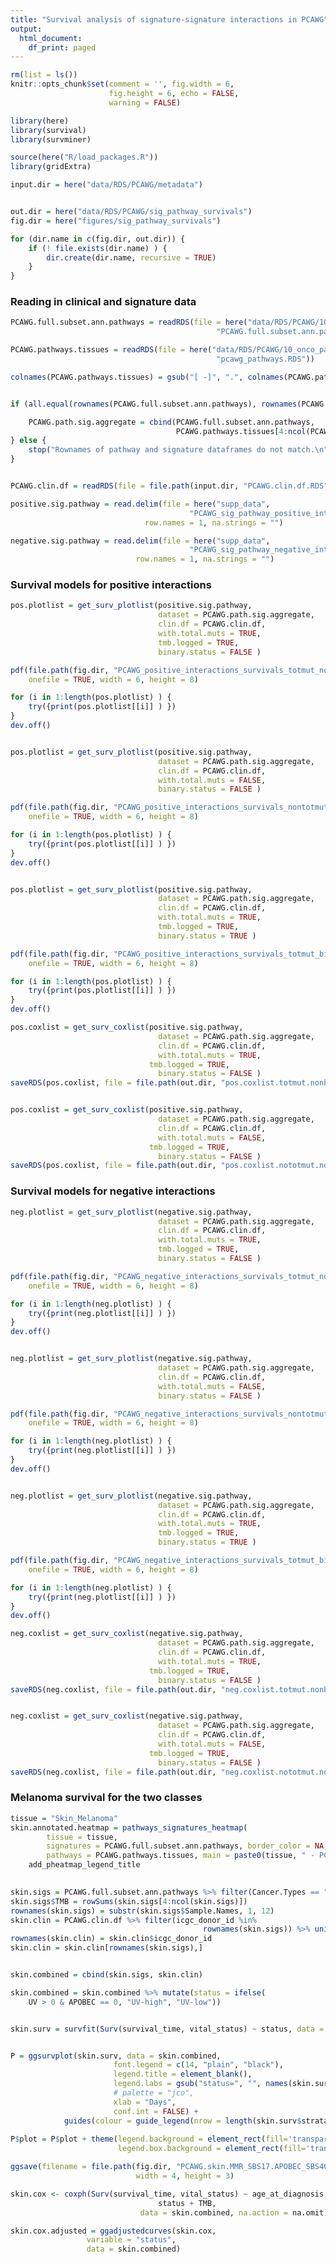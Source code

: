```yaml
---
title: "Survival analysis of signature-signature interactions in PCAWG"
output: 
  html_document:
    df_print: paged
---
```


```r
rm(list = ls())
knitr::opts_chunk$set(comment = '', fig.width = 6, 
                      fig.height = 6, echo = FALSE, 
                      warning = FALSE)
```

```r
library(here)
library(survival)
library(survminer)

source(here("R/load_packages.R"))
library(gridExtra)

input.dir = here("data/RDS/PCAWG/metadata")


out.dir = here("data/RDS/PCAWG/sig_pathway_survivals")
fig.dir = here("figures/sig_pathway_survivals")

for (dir.name in c(fig.dir, out.dir)) {
    if (! file.exists(dir.name) ) {
        dir.create(dir.name, recursive = TRUE)
    }
}
```

### Reading in clinical and signature data

```r
PCAWG.full.subset.ann.pathways = readRDS(file = here("data/RDS/PCAWG/10_onco_pathways",
                                              "PCAWG.full.subset.ann.pathways.RDS"))

PCAWG.pathways.tissues = readRDS(file = here("data/RDS/PCAWG/10_onco_pathways",
                                              "pcawg_pathways.RDS"))

colnames(PCAWG.pathways.tissues) = gsub("[ -]", ".", colnames(PCAWG.pathways.tissues))


if (all.equal(rownames(PCAWG.full.subset.ann.pathways), rownames(PCAWG.pathways.tissues))) {

    PCAWG.path.sig.aggregate = cbind(PCAWG.full.subset.ann.pathways, 
                                     PCAWG.pathways.tissues[4:ncol(PCAWG.pathways.tissues)])
} else {
    stop("Rownames of pathway and signature dataframes do not match.\n")
}


PCAWG.clin.df = readRDS(file = file.path(input.dir, "PCAWG.clin.df.RDS") )

positive.sig.pathway = read.delim(file = here("supp_data", 
                                        "PCAWG_sig_pathway_positive_interaction_tissue_summaries.tsv"),
                              row.names = 1, na.strings = "")

negative.sig.pathway = read.delim(file = here("supp_data", 
                                        "PCAWG_sig_pathway_negative_interaction_tissue_summaries.tsv"),
                            row.names = 1, na.strings = "")
```


### Survival models for positive interactions

```r
pos.plotlist = get_surv_plotlist(positive.sig.pathway, 
                                 dataset = PCAWG.path.sig.aggregate,
                                 clin.df = PCAWG.clin.df,
                                 with.total.muts = TRUE, 
                                 tmb.logged = TRUE,
                                 binary.status = FALSE )

pdf(file.path(fig.dir, "PCAWG_positive_interactions_survivals_totmut_nonbinary.pdf"),
    onefile = TRUE, width = 6, height = 8)

for (i in 1:length(pos.plotlist) ) {
    try({print(pos.plotlist[[i]] ) })
}
dev.off()


pos.plotlist = get_surv_plotlist(positive.sig.pathway, 
                                 dataset = PCAWG.path.sig.aggregate,
                                 clin.df = PCAWG.clin.df,
                                 with.total.muts = FALSE, 
                                 binary.status = FALSE )

pdf(file.path(fig.dir, "PCAWG_positive_interactions_survivals_nontotmut_nonbinary.pdf"),
    onefile = TRUE, width = 6, height = 8)

for (i in 1:length(pos.plotlist) ) {
    try({print(pos.plotlist[[i]] ) })
}
dev.off()


pos.plotlist = get_surv_plotlist(positive.sig.pathway, 
                                 dataset = PCAWG.path.sig.aggregate,
                                 clin.df = PCAWG.clin.df,
                                 with.total.muts = TRUE, 
                                 tmb.logged = TRUE,
                                 binary.status = TRUE )

pdf(file.path(fig.dir, "PCAWG_positive_interactions_survivals_totmut_binary.pdf"),
    onefile = TRUE, width = 6, height = 8)

for (i in 1:length(pos.plotlist) ) {
    try({print(pos.plotlist[[i]] ) })
}
dev.off()
```

```r
pos.coxlist = get_surv_coxlist(positive.sig.pathway, 
                                 dataset = PCAWG.path.sig.aggregate,
                                 clin.df = PCAWG.clin.df,
                                 with.total.muts = TRUE, 
                               tmb.logged = TRUE,
                                 binary.status = FALSE )
saveRDS(pos.coxlist, file = file.path(out.dir, "pos.coxlist.totmut.nonbinary.RDS"))


pos.coxlist = get_surv_coxlist(positive.sig.pathway, 
                                 dataset = PCAWG.path.sig.aggregate,
                                 clin.df = PCAWG.clin.df,
                                 with.total.muts = FALSE, 
                               tmb.logged = TRUE,
                                 binary.status = FALSE )
saveRDS(pos.coxlist, file = file.path(out.dir, "pos.coxlist.nototmut.nonbinary.RDS"))
```

### Survival models for negative interactions

```r
neg.plotlist = get_surv_plotlist(negative.sig.pathway, 
                                 dataset = PCAWG.path.sig.aggregate,
                                 clin.df = PCAWG.clin.df,
                                 with.total.muts = TRUE, 
                                 tmb.logged = TRUE,
                                 binary.status = FALSE )

pdf(file.path(fig.dir, "PCAWG_negative_interactions_survivals_totmut_nonbinary.pdf"),
    onefile = TRUE, width = 6, height = 8)

for (i in 1:length(neg.plotlist) ) {
    try({print(neg.plotlist[[i]] ) })
}
dev.off()


neg.plotlist = get_surv_plotlist(negative.sig.pathway, 
                                 dataset = PCAWG.path.sig.aggregate,
                                 clin.df = PCAWG.clin.df,
                                 with.total.muts = FALSE, 
                                 binary.status = FALSE )

pdf(file.path(fig.dir, "PCAWG_negative_interactions_survivals_nontotmut_nonbinary.pdf"),
    onefile = TRUE, width = 6, height = 8)

for (i in 1:length(neg.plotlist) ) {
    try({print(neg.plotlist[[i]] ) })
}
dev.off()


neg.plotlist = get_surv_plotlist(negative.sig.pathway, 
                                 dataset = PCAWG.path.sig.aggregate,
                                 clin.df = PCAWG.clin.df,
                                 with.total.muts = TRUE, 
                                 tmb.logged = TRUE,
                                 binary.status = TRUE )

pdf(file.path(fig.dir, "PCAWG_negative_interactions_survivals_totmut_binary.pdf"),
    onefile = TRUE, width = 6, height = 8)

for (i in 1:length(neg.plotlist) ) {
    try({print(neg.plotlist[[i]] ) })
}
dev.off()
```


```r
neg.coxlist = get_surv_coxlist(negative.sig.pathway, 
                                 dataset = PCAWG.path.sig.aggregate,
                                 clin.df = PCAWG.clin.df,
                                 with.total.muts = TRUE, 
                               tmb.logged = TRUE,
                                 binary.status = FALSE )
saveRDS(neg.coxlist, file = file.path(out.dir, "neg.coxlist.totmut.nonbinary.RDS"))


neg.coxlist = get_surv_coxlist(negative.sig.pathway, 
                                 dataset = PCAWG.path.sig.aggregate,
                                 clin.df = PCAWG.clin.df,
                                 with.total.muts = FALSE, 
                               tmb.logged = TRUE,
                                 binary.status = FALSE )
saveRDS(neg.coxlist, file = file.path(out.dir, "neg.coxlist.nototmut.nonbinary.RDS"))
```

### Melanoma survival for the two classes

```r
tissue = "Skin_Melanoma"
skin.annotated.heatmap = pathways_signatures_heatmap(
        tissue = tissue,
        signatures = PCAWG.full.subset.ann.pathways, border_color = NA,
        pathways = PCAWG.pathways.tissues, main = paste0(tissue, " - PCAWG")) %>% 
    add_pheatmap_legend_title
    
```
```r
skin.sigs = PCAWG.full.subset.ann.pathways %>% filter(Cancer.Types == "Skin_Melanoma")
skin.sigs$TMB = rowSums(skin.sigs[4:ncol(skin.sigs)])
rownames(skin.sigs) = substr(skin.sigs$Sample.Names, 1, 12)
skin.clin = PCAWG.clin.df %>% filter(icgc_donor_id %in% 
                                           rownames(skin.sigs)) %>% unique()
rownames(skin.clin) = skin.clin$icgc_donor_id
skin.clin = skin.clin[rownames(skin.sigs),]


skin.combined = cbind(skin.sigs, skin.clin)

skin.combined = skin.combined %>% mutate(status = ifelse(
    UV > 0 & APOBEC == 0, "UV-high", "UV-low")) 


skin.surv = survfit(Surv(survival_time, vital_status) ~ status, data = skin.combined)


P = ggsurvplot(skin.surv, data = skin.combined,
                       font.legend = c(14, "plain", "black"),
                       legend.title = element_blank(),
                       legend.labs = gsub("status=", "", names(skin.surv$strata)),
                       # palette = "jco",
                       xlab = "Days",
                       conf.int = FALSE) + 
            guides(colour = guide_legend(nrow = length(skin.surv$strata)))
        
P$plot = P$plot + theme(legend.background = element_rect(fill='transparent'),
                        legend.box.background = element_rect(fill='transparent', size = 0))

ggsave(filename = file.path(fig.dir, "PCAWG.skin.MMR_SBS17.APOBEC_SBS40.Others.survival.pdf"),
                            width = 4, height = 3)

skin.cox <- coxph(Surv(survival_time, vital_status) ~ age_at_diagnosis + 
                                 status + TMB, 
                             data = skin.combined, na.action = na.omit)

skin.cox.adjusted = ggadjustedcurves(skin.cox, 
                 variable = "status", 
                 data = skin.combined)

```

